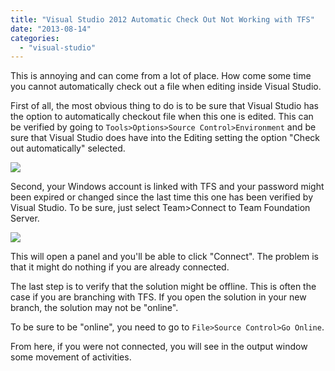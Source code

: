 ```yaml
---
title: "Visual Studio 2012 Automatic Check Out Not Working with TFS"
date: "2013-08-14"
categories: 
  - "visual-studio"
---
```


This is annoying and can come from a lot of place. How come some time you cannot automatically check out a file when editing inside Visual Studio.

First of all, the most obvious thing to do is to be sure that Visual Studio has the option to automatically checkout file when this one is edited. This can be verified by going to `Tools>Options>Source Control>Environment` and be sure that Visual Studio does have into the Editing setting the option "Check out automatically" selected.

![](/images/blog/checkoutautomaticvisualstudio2012-400x231.png)

Second, your Windows account is linked with TFS and your password might been expired or changed since the last time this one has been verified by Visual Studio. To be sure, just select Team>Connect to Team Foundation Server.

![](/images/blog/connectToTFS.png)

This will open a panel and you'll be able to click "Connect". The problem is that it might do nothing if you are already connected.

The last step is to verify that the solution might be offline. This is often the case if you are branching with TFS. If you open the solution in your new branch, the solution may not be "online".

To be sure to be "online", you need to go to `File>Source Control>Go Online`.

From here, if you were not connected, you will see in the output window some movement of activities.

